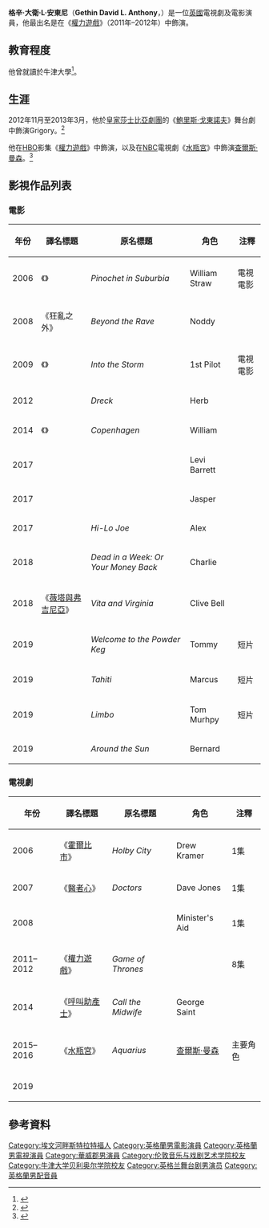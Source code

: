 {{noteTA
|G1=Movie
|G2=TV
|1=zh-hk:權力遊戲;zh-tw:冰與火之歌：權力遊戲;zh-cn:权力的游戏;
|2=zh-hk:查理斯·文遜;zh-tw:查爾斯·曼森;zh-cn:查尔斯·曼森;
}}
{{Infobox person
| name = 格辛·安東尼<br />Gethin Anthony
| image =
| birth_date = {{Birth date and age|1983|10|09|df=y}}
| birth_place = 英國[[埃文河畔斯特拉特福|埃文河畔斯特拉特福]]
| occupation = 演員
| yearsactive = 2006年–現在
}}
'''格辛·大衛·L·安東尼'''（'''Gethin David L. Anthony'''，{{bd|1983年|10月9日}}）是一位[[英國|英國]]電視劇及電影演員，他最出名是在《[[權力遊戲_(電視劇)|權力遊戲]]》（2011年–2012年）中飾演{{link-en|Renly Baratheon|Renly Baratheon}}。

== 教育程度 ==
他曾就讀於牛津大學<ref>{{cite web|title=Gethin Anthony|url=http://unitedagents.co.uk/gethin-anthony|publisher=United Agents|accessdate=30 April 2012|archive-date=2016-03-07|archive-url=https://web.archive.org/web/20160307092659/http://unitedagents.co.uk/gethin-anthony|dead-url=no}}</ref>。

== 生涯 ==
2012年11月至2013年3月，他於[[皇家莎士比亞劇團|皇家莎士比亞劇團]]的《[[鮑里斯·戈東諾夫|鮑里斯·戈東諾夫]]》舞台劇中飾演Grigory。<ref>{{Cite web |url = http://www.independent.co.uk/arts-entertainment/theatre-dance/reviews/boris-godunov-swan-theatre-stratford-upon-avon-8368204.html |title = Boris Godunov, Swan Theatre, Stratford-upon-Avon |author = Paul Taylor |date = 2012-11-29 |publisher = The Independent |language = en |accessdate = 2016-10-01 |archive-date = 2016-10-03 |archive-url = https://web.archive.org/web/20161003080804/http://www.independent.co.uk/arts-entertainment/theatre-dance/reviews/boris-godunov-swan-theatre-stratford-upon-avon-8368204.html |dead-url = no }}</ref>

他在[[HBO|HBO]]影集《[[权力的游戏_(电视剧)|權力遊戲]]》中飾演{{link-en|Renly Baratheon|Renly Baratheon}}，以及在[[全國廣播公司|NBC]]電視劇《[[水瓶宮_(美國電視劇)|水瓶宮]]》中飾演[[查爾斯·曼森|查爾斯·曼森]]。<ref>{{Cite web |url = http://www.vanityfair.com/hollywood/2015/05/gethin-anthony-aquarius |title = Gethin Anthony on Going from ''Game of Thrones'' to the Mind of Charles Manson |author = Krista Smith |date = 2015-05-28 |publisher = Vanity Fair |language = en |accessdate = 2016-10-01 |archive-date = 2016-08-31 |archive-url = https://web.archive.org/web/20160831050959/http://www.vanityfair.com/hollywood/2015/05/gethin-anthony-aquarius |dead-url = no }}</ref>

== 影視作品列表 ==
=== 電影 ===
{| class="wikitable"
! 年份 !! 譯名標題 !! 原名標題 !! 角色 !! 注釋
|-
| 2006 || 《{{link-en|皮諾切特最後的抵抗|Pinochet in Suburbia}}》 || ''Pinochet in Suburbia'' || William Straw || 電視電影
|-
| 2008 || 《狂亂之外》 || '' Beyond the Rave'' || Noddy ||
|-
| 2009 || 《{{link-en|不懼風暴 (2009年電影)|Into the Storm (2009 film)|不懼風暴}}》 || ''Into the Storm'' || 1st Pilot || 電視電影
|-
| 2012 || {{n/a}} || ''Dreck'' || Herb ||
|-
| 2014 || 《{{link-en|哥本哈根 (2014年電影)|Copenhagen (2014 film)|哥本哈根}}》 || ''Copenhagen'' || William ||
|-
| 2017 || {{n/a}} || ''{{link-en|First Kill (2017 film)|First Kill (2017 film)|First Kill}}'' || Levi Barrett ||
|-
| 2017 || {{n/a}} || ''{{link-en|Kodachrome (film)|Kodachrome (film)|Kodachrome}}'' || Jasper ||
|-
| 2017 || {{n/a}} || ''Hi-Lo Joe'' || Alex ||
|-
| 2018 || {{n/a}} || ''Dead in a Week: Or Your Money Back'' || Charlie ||
|-
| 2018 || 《[[薇塔與弗吉尼亞|薇塔與弗吉尼亞]]》 || ''Vita and Virginia'' || Clive Bell ||
|-
| 2019 || {{n/a}} || ''Welcome to the Powder Keg'' || Tommy || 短片
|-
| 2019 || {{n/a}} || ''Tahiti'' || Marcus || 短片
|-
| 2019 || {{n/a}} || ''Limbo'' || Tom Murhpy || 短片
|-
| 2019 || {{n/a}} || ''Around the Sun'' || Bernard ||
|}

=== 電視劇 ===
{| class="wikitable"
! 年份 !! 譯名標題 !! 原名標題 !! 角色 !! 注釋
|-
| 2006 || 《[[霍爾比市|霍爾比市]]》 || ''Holby City'' || Drew Kramer || 1集
|-
| 2007 || 《[[醫者心|醫者心]]》 || ''Doctors'' || Dave Jones || 1集
|-
| 2008 || {{n/a}} || ''{{link-en|10 Days to War|10 Days to War}}'' || Minister's Aid || 1集
|-
| 2011–2012 || 《[[权力的游戏_(电视剧)|權力遊戲]]》 || ''Game of Thrones'' || {{link-en|Renly Baratheon|Renly Baratheon}} || 8集
|-
| 2014 || 《[[呼叫助產士|呼叫助產士]]》 || ''Call the Midwife'' || George Saint ||
|-
| 2015–2016 || 《[[水瓶宮_(美國電視劇)|水瓶宮]]》 || ''Aquarius'' || [[查爾斯·曼森|查爾斯·曼森]] || 主要角色
|-
| 2019 || {{n/a}} || ''{{link-en|The Magicians (U.S. TV series)|The Magicians (U.S. TV series)|The Magicians}}'' || {{link-en|Enyalius|Enyalius}} ||
|}

==參考資料==
{{Reflist}}

{{DEFAULTSORT: Anthony, Gethin}}
[[Category:埃文河畔斯特拉特福人|Category:埃文河畔斯特拉特福人]]
[[Category:英格蘭男電影演員|Category:英格蘭男電影演員]]
[[Category:英格蘭男電視演員|Category:英格蘭男電視演員]]
[[Category:華威郡男演員|Category:華威郡男演員]]
[[Category:伦敦音乐与戏剧艺术学院校友|Category:伦敦音乐与戏剧艺术学院校友]]
[[Category:牛津大学贝利奥尔学院校友|Category:牛津大学贝利奥尔学院校友]]
[[Category:英格兰舞台剧男演员|Category:英格兰舞台剧男演员]]
[[Category:英格蘭男配音員|Category:英格蘭男配音員]]